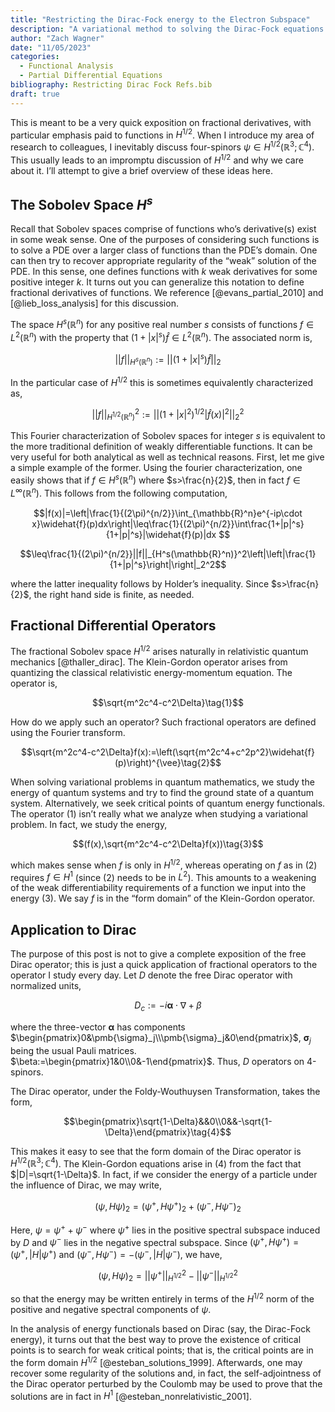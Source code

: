 ```yaml
---
title: "Restricting the Dirac-Fock energy to the Electron Subspace"
description: "A variational method to solving the Dirac-Fock equations when restricted to the subspace induced by the positive spectral projector of the dirac operator."
author: "Zach Wagner"
date: "11/05/2023"
categories:
  - Functional Analysis
  - Partial Differential Equations
bibliography: Restricting Dirac Fock Refs.bib
draft: true
---
```


This is meant to be a very quick exposition on fractional derivatives, with particular emphasis paid to functions in $H^{1/2}$. When I introduce my area of research to colleagues, I inevitably discuss four-spinors $\psi\in H^{1/2}(\mathbb{R}^3;\mathbb{C}^4)$. This usually leads to an impromptu discussion of $H^{1/2}$ and why we care about it. I'll attempt to give a brief overview of these ideas here. 

## The Sobolev Space $H^s$

Recall that Sobolev spaces comprise of functions who's derivative(s) exist in some weak sense. One of the purposes of considering such functions is to solve a PDE over a larger class of functions than the PDE's domain. One can then try to recover appropriate regularity of the "weak" solution of the PDE. In this sense, one defines functions with $k$ weak derivatives for some positive integer $k$. It turns out you can generalize this notation to define fractional derivatives of functions. We reference [@evans_partial_2010] and [@lieb_loss_analysis] for this discussion. 

The space $H^s(\mathbb{R}^n)$ for any positive real number $s$ consists of functions $f\in L^2(\mathbb{R}^n)$ with the property that $(1+|x|^s)\widehat{f}\in L^2(\mathbb{R}^n)$. The associated norm is,

$$||f||_{H^s(\mathbb{R}^n)}:=||(1+|x|^s)\widehat{f}||_2$$

In the particular case of $H^{1/2}$ this is sometimes equivalently characterized as,

$$||f||_{H^{1/2}(\mathbb{R}^n)}^2:=||(1+|x|^2)^{1/2}|\widehat{f}(x)|^2||_2^2$$

This Fourier characterization of Sobolev spaces for integer $s$ is equivalent to the more traditional definition of weakly differentiable functions. It can be very useful for both analytical as well as technical reasons. First, let me give a simple example of the former. Using the fourier characterization, one easily shows that if $f\in H^s(\mathbb{R}^n)$ where $s>\frac{n}{2}$, then in fact $f\in L^\infty(\mathbb{R}^n)$. This follows from the following computation,

$$|f(x)|=\left|\frac{1}{(2\pi)^{n/2}}\int_{\mathbb{R}^n}e^{-ip\cdot x}\widehat{f}(p)dx\right|\leq\frac{1}{(2\pi)^{n/2}}\int\frac{1+|p|^s}{1+|p|^s}|\widehat{f}(p)|dx $$

$$\leq\frac{1}{(2\pi)^{n/2}}||f||_{H^s(\mathbb{R}^n)}^2\left|\left|\frac{1}{1+|p|^s}\right|\right|_2^2$$

where the latter inequality follows by Holder's inequality. Since $s>\frac{n}{2}$, the right hand side is finite, as needed. 

## Fractional Differential Operators

The fractional Sobolev space $H^{1/2}$ arises naturally in relativistic quantum mechanics [@thaller_dirac]. The Klein-Gordon operator arises from quantizing the classical relativistic energy-momentum equation. The operator is,

$$\sqrt{m^2c^4-c^2\Delta}\tag{1}$$

How do we apply such an operator? Such fractional operators are defined using the Fourier transform. 

$$\sqrt{m^2c^4-c^2\Delta}f(x):=\left(\sqrt{m^2c^4+c^2p^2}\widehat{f}(p)\right)^{\vee}\tag{2}$$

When solving variational problems in quantum mathematics, we study the energy of quantum systems and try to find the ground state of a quantum system. Alternatively, we seek critical points of quantum energy functionals. The operator (1) isn't really what we analyze when studying a variational problem. In fact, we study the energy,

$$(f(x),\sqrt{m^2c^4-c^2\Delta}f(x))\tag{3}$$

which makes sense when $f$ is only in $H^{1/2}$, whereas operating on $f$ as in (2) requires $f\in H^1$ (since (2) needs to be in $L^2$). This amounts to a weakening of the weak differentiability requirements of a function we input into the energy (3). We say $f$ is in the "form domain" of the Klein-Gordon operator. 

## Application to Dirac

The purpose of this post is not to give a complete exposition of the free Dirac operator; this is just a quick application of fractional operators to the operator I study every day. Let $D$ denote the free Dirac operator with normalized units,

$$D_c:=-i\pmb{\alpha}\cdot\nabla+\beta$$

where the three-vector $\pmb{\alpha}$ has components $\begin{pmatrix}0&\pmb{\sigma}_j\\\pmb{\sigma}_j&0\end{pmatrix}$, $\pmb{\sigma}_j$ being the usual Pauli matrices. $\beta:=\begin{pmatrix}1&0\\0&-1\end{pmatrix}$. Thus, $D$ operators on 4-spinors. 

The Dirac operator, under the Foldy-Wouthuysen Transformation, takes the form,

$$\begin{pmatrix}\sqrt{1-\Delta}&&0\\0&&-\sqrt{1-\Delta}\end{pmatrix}\tag{4}$$

This makes it easy to see that the form domain of the Dirac operator is $H^{1/2}(\mathbb{R}^3;\mathbb{C}^4)$. The Klein-Gordon equations arise in (4) from the fact that $|D|=\sqrt{1-\Delta}$. In fact, if we consider the energy of a particle under the influence of Dirac, we may write,

$$(\psi,H\psi)_2=(\psi^+,H\psi^+)_2+(\psi^-,H\psi^-)_2$$

Here, $\psi=\psi^++\psi^-$ where $\psi^+$ lies in the positive spectral subspace induced by $D$ and $\psi^-$ lies in the negative spectral subspace. Since $(\psi^+,H\psi^+)=(\psi^+,|H|\psi^+)$ and $(\psi^-,H\psi^-)=-(\psi^-,|H|\psi^-)$, we have,

$$(\psi,H\psi)_2=||\psi^+||_{H^{1/2}}^2-||\psi^-||_{H^{1/2}}^2$$

so that the energy may be written entirely in terms of the $H^{1/2}$ norm of the positive and negative spectral components of $\psi$. 

In the analysis of energy functionals based on Dirac (say, the Dirac-Fock energy), it turns out that the best way to prove the existence of critical points is to search for weak critical points; that is, the critical points are in the form domain $H^{1/2}$ [@esteban_solutions_1999]. Afterwards, one may recover some regularity of the solutions and, in fact, the self-adjointness of the Dirac operator perturbed by the Coulomb may be used to prove that the solutions are in fact in $H^1$ [@esteban_nonrelativistic_2001]. 